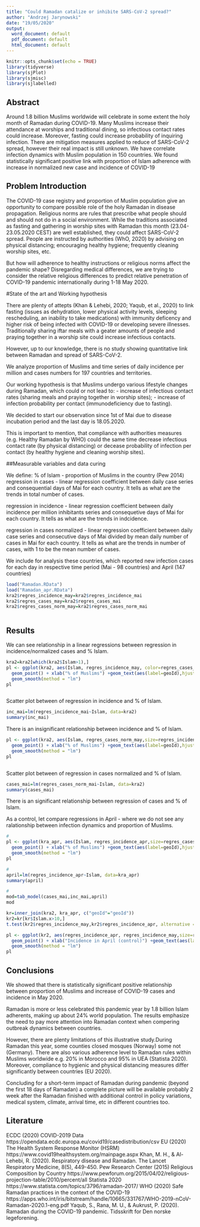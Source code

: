 ---
title: "Could Ramadan catalize or inhibite SARS-CoV-2 spread?"
author: "Andrzej Jarynowski"
date: "19/05/2020"
output:
  word_document: default
  pdf_document: default
  html_document: default
---


```{r setup, include=FALSE}
knitr::opts_chunk$set(echo = TRUE)
library(tidyverse)
library(sjPlot)
library(sjmisc)
library(sjlabelled)

```
## Abstract
Around 1.8 billion Muslims worldwide will celebrate in some extent the holy month of Ramadan during COVID-19. Many Muslims increase their attendance at worships and traditional dining, so infectious contact rates could increase. Moreover, fasting could increase probability of inquiring infection. There are mitigation measures applied to reduce of SARS-CoV-2 spread, however their real impact is still unknown. 
We have correlate infection dynamics with Muslim population in 150 countries. We found statistically significant positive link with proportion of Islam adherence with increase in normalized new case and incidence of COVID-19



## Problem Introduction
The COVID-19 case registry and proportion of Muslim population give an opportunity to compare possible role of the holy Ramadan in disease propagation.
Religious norms are rules that prescribe what people should and should not do in a social environment. While the traditions associated as fasting and gathering in worship sites with Ramadan this month (23.04-23.05.2020 CEST) are well established, they could affect SARS-CoV-2 spread. People are instructed by authorities (WhO, 2020) by advising on physical distancing; encouraging healthy hygiene; frequently cleaning worship sites, etc.

But how will adherence to healthy instructions or religious norms affect the pandemic shape? Disregarding medical differences, we are trying to consider the relative religious differences to predict relative penetration of COVID-19 pandemic internationally during 1-18 May 2020. 




#State of the art and Working hypothesis


There are plenty of attepts (Khan & Lehebi, 2020; Yaqub, et al., 2020) to link fasting (issues as dehydration, lower physical activity levels, sleeping rescheduling, an inability to take medications) with immunity deficency and higher risk of being infected with COVID-19 or developing severe illnesses.
Traditionally sharing iftar meals with a geater amounts of people and praying together in a worship site could increase infectious contacts.

However, up to our knowledge, there is no study showing quantitative link between Ramadan and spread of SARS-CoV-2.






We analyze proportion of Muslims and time series of daily incidence per million and cases numbers for 197 countries and territories.

Our working hypothesis is that Muslims undergo various lifestyle changes during Ramadan, which could or not lead to:
- increase of infectious contact rates (sharing meals and praying together in worship sites);
- increase of infection probability per contact (immunodeficiency due to fasting).

We decided to start our observation since 1st of Mai due to disease incubation period and the last day is 18.05.2020.

This is important to mention, that compliance with authorities measures (e.g. Healthy Ramadan by WHO) could the same time decrease infectious contact rate (by physical distancing) or decease probability of infection per contact (by healthy hygiene and cleaning worship sites).

##Measurable variables and data curing

We define:
% of Islam - proportion of Muslims in the country (Pew 2014)
regression in cases - linear regression coefficient between daily case series and consequential days of Mai for each country. It tells as what are the trends in total number of cases.

regression in incidence - linear regression coefficient between daily incidence per million inhibitants series and consequetive days of Mai for each country. It tells as what are the trends in indcidence.


regression in cases normalized - linear regression coefficient between daily case series and consecutive days of Mai divided by mean daily number of cases in Mai for each country. It tells as what are the trends in  number of cases, with 1 to be the mean number of cases.

We include for analysis these countries, which reported new infection cases for each day in respective time period (Mai - 98 countries) and April (147 countries)



```{r 2, echo=FALSE, include=TRUE}
load("Ramadan.RData")
load("Ramadan_apr.RData")
kra2$regres_incidence_may=kra2$regres_incidence_mai
kra2$regres_cases_may=kra2$regres_cases_mai
kra2$regres_cases_norm_may=kra2$regres_cases_norm_mai



```

## Results

We can see relationship in a linear regressions between regression in incidence/normalized cases and % Islam.


```{r indidence1}

kra2=kra2[which(kra2$Islam>1),]
pl <- ggplot(kra2, aes(Islam, regres_incidence_may, color=regres_cases_may)) + theme_bw()+
  geom_point() + xlab("% of Muslims") +geom_text(aes(label=geoId),hjust=0, vjust=0, color="red", size=3) +
  geom_smooth(method = "lm")
pl



```
Scatter plot between of regression in incidence and % of Islam.

```{r indidence2}
inc_mai=lm(regres_incidence_mai~Islam, data=kra2)
summary(inc_mai)

```
There is an insignificant relationship between incidence and % of Islam.



```{r cases1}


pl <- ggplot(kra2, aes(Islam, regres_cases_norm_may,size=regres_incidence_may, color=regres_cases_may)) + theme_bw()+
  geom_point() + xlab("% of Muslims") +geom_text(aes(label=geoId),hjust=0, vjust=0, color="red", size=3) +
  geom_smooth(method = "lm")
pl



```
Scatter plot between of regression in cases normalized  and % of Islam.



```{r cases2}
cases_mai=lm(regres_cases_norm_mai~Islam, data=kra2)
summary(cases_mai)
```
There is an significant relationship between regression of cases and % of Islam.

As a control, let compare regressions in April - where we do not see any ralationship between infection dynamics and proportion of Muslims. 

```{r april}
#
pl <- ggplot(kra_apr, aes(Islam, regres_incidence_apr,size=regres_cases_norm_apr, color=regres_cases_apr)) + theme_bw()+
  geom_point() + xlab("% of Muslims") +geom_text(aes(label=geoId),hjust=0, vjust=0, color="red", size=3) +
  geom_smooth(method = "lm")
pl

```


```{r april 2}
#
april=lm(regres_incidence_apr~Islam, data=kra_apr)
summary(april)
```




```{r comparision}
#
mod=tab_model(cases_mai,inc_mai,april)
mod

kr=inner_join(kra2, kra_apr, c("geoId"="geoId"))
kr2=kr[kr$Islam.x>10,]
t.test(kr2$regres_incidence_may,kr2$regres_incidence_apr, alternative = "greater")

pl <- ggplot(kr2, aes(regres_incidence_apr, regres_incidence_may,size=regres_cases_norm_apr, color=regres_cases_norm_apr)) + theme_bw()+
  geom_point() + xlab("Incidence in April (control)") +geom_text(aes(label=geoId),hjust=0, vjust=0, color="red", size=3) +
  geom_smooth(method = "lm")
pl

```


## Conclusions

We showed that there is statistically significant positive relationship between proportion of Muslims and increase of COVID-19 cases and incidence in May 2020.

Ramadan is more or less celebrated this pandemic year by 1.8 billion Islam adherents, making up about 24% world population. The results emphasize the need to pay more attention into Ramadan context when compering outbreak dynamics between countries. 

However, there are plenty limitations of this illustrative study.During Ramadan this year, some counties closed mosques (Norway) some not (Germany). There are also various adherence level to Ramadan rules within Muslims worldwide e.g. 20% in Morocco and 95% in UEA (Statista 2020). Moreover, compliance to hygienic and physical distancing measures differ significantly between countries (EU 2020).

Concluding for a short-term impact of Ramadan during pandemic (beyond the first 18 days of Ramadan) a complete picture will be available probably 2 week after the Ramadan finished with additional control in policy variations, medical system, climate, arrival time, etc in different countries too. 


## Literature

ECDC (2020) COVID-2019 Data https://opendata.ecdc.europa.eu/covid19/casedistribution/csv
EU (2020) The Health System Response Monitor (HSRM)  https://www.covid19healthsystem.org/mainpage.aspx 
Khan, M. H., & Al-Lehebi, R. (2020). Respiratory disease and Ramadan. The Lancet Respiratory Medicine, 8(5), 449-450.
Pew Research Center (2015) Religious Composition by Country https://www.pewforum.org/2015/04/02/religious-projection-table/2010/percent/all
Statista 2020 https://www.statista.com/topics/3796/ramadan-2017/ 
WHO (2020) Safe Ramadan practices in the context of the COVID-19 https://apps.who.int/iris/bitstream/handle/10665/331767/WHO-2019-nCoV-Ramadan-2020.1-eng.pdf 
Yaqub, S., Rana, M. U., & Aukrust, P. (2020). Ramadan during the COVID-19 pandemic. Tidsskrift for Den norske legeforening.




